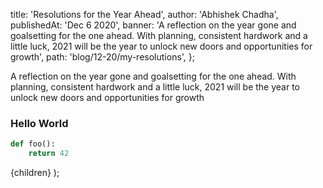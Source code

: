 
  title: 'Resolutions for the Year Ahead',
  author: 'Abhishek Chadha',
  publishedAt: 'Dec 6 2020',
  banner:
    'A reflection on the year gone and goalsetting for the one ahead. With planning, consistent hardwork and a little luck, 2021 will be the year to unlock new doors and opportunities for growth',
  path: 'blog/12-20/my-resolutions',
};

A reflection on the year gone and goalsetting for the one ahead. With planning,
consistent hardwork and a little luck, 2021 will be the year to unlock new doors
and opportunities for growth

### Hello World

```python
def foo():
    return 42
```

  <BlogLayout meta={meta}>{children}</BlogLayout>
);
